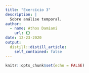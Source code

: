 ```yaml
---
title: "Exercício 3"
description: |
  Sobre análise temporal.
author:
  - name: Athos Damiani
    url: {}
date: 12-23-2020
output:
  distill::distill_article:
    self_contained: false
---
```


```r
knitr::opts_chunk$set(echo = FALSE)
```


